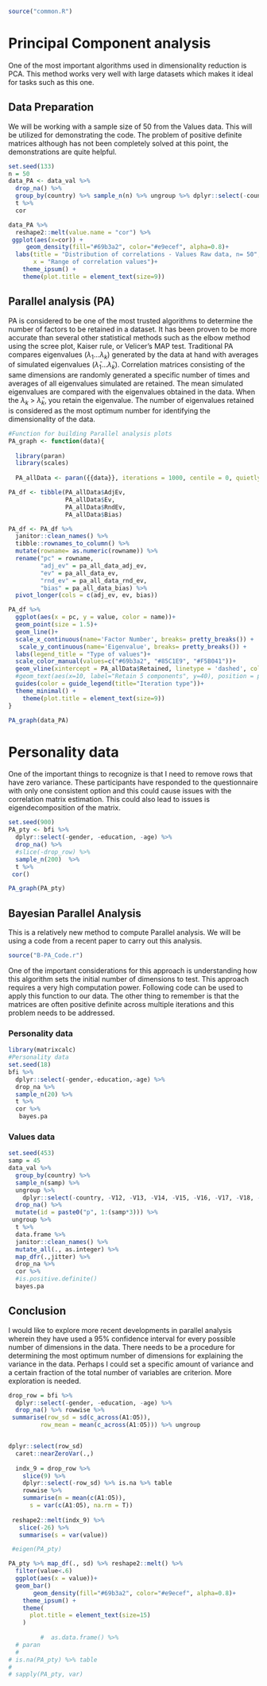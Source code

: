 ```r
source("common.R") 
```


# Principal Component analysis {#pca}
One of the most important algorithms used in dimensionality reduction is PCA. This method works very well with large datasets which makes it ideal for tasks such as this one. 

## Data Preparation 

We will be working with a sample size of 50 from the Values data. This will be utilized for demonstrating the code. The problem of positive definite matrices although has not been completely solved at this point, the demonstrations are quite helpful. 
```r
set.seed(133)
n = 50
data_PA <- data_val %>%
  drop_na() %>% 
  group_by(country) %>% sample_n(n) %>% ungroup %>% dplyr::select(-country) %>% 
  t %>% 
  cor

data_PA %>% 
  reshape2::melt(value.name = "cor") %>% 
 ggplot(aes(x=cor)) +
     geom_density(fill="#69b3a2", color="#e9ecef", alpha=0.8)+
  labs(title = "Distribution of correlations - Values Raw data, n= 50",
       x = "Range of correlation values")+
    theme_ipsum() +
    theme(plot.title = element_text(size=9))
```

## Parallel analysis (PA)
PA is considered to be one of the most trusted algorithms to determine the number of factors to be retained in a dataset. It has been proven to be more accurate than several other statistical methods such as the elbow method using the scree plot, Kaiser rule, or Velicer's MAP test. Traditional PA compares eigenvalues ($\lambda_1$...$\lambda_k$) generated by the data at hand with averages of simulated eigenvalues ($\bar{\lambda}_1$...$\bar{\lambda}_k$). Correlation matrices consisting of the same dimensions are randomly generated a specific number of times and averages of all eigenvalues simulated are retained. The mean simulated eigenvalues are compared with the eigenvalues obtained in the data. When the $\lambda_k$ > $\bar{\lambda}_k$, you retain the eigenvalue. The number of eigenvalues retained is considered as the most optimum number for identifying the dimensionality of the data. 

```r
#Function for building Parallel analysis plots
PA_graph <- function(data){
  
  library(paran)
  library(scales)
  
  PA_allData <- paran({{data}}, iterations = 1000, centile = 0, quietly = TRUE, status = TRUE, all = TRUE, cfa = TRUE, graph = FALSE)

PA_df <- tibble(PA_allData$AdjEv,
                PA_allData$Ev,
                PA_allData$RndEv,
                PA_allData$Bias)

PA_df <- PA_df %>% 
  janitor::clean_names() %>% 
  tibble::rownames_to_column() %>% 
  mutate(rowname= as.numeric(rowname)) %>% 
  rename("pc" = rowname, 
         "adj_ev" = pa_all_data_adj_ev,
         "ev" = pa_all_data_ev, 
         "rnd_ev" = pa_all_data_rnd_ev,    
         "bias" = pa_all_data_bias) %>% 
  pivot_longer(cols = c(adj_ev, ev, bias)) 

PA_df %>% 
  ggplot(aes(x = pc, y = value, color = name))+
  geom_point(size = 1.5)+
  geom_line()+
  scale_x_continuous(name='Factor Number', breaks= pretty_breaks()) +
   scale_y_continuous(name='Eigenvalue', breaks= pretty_breaks()) +
  labs(legend_title = "Type of values")+
  scale_color_manual(values=c("#69b3a2", "#85C1E9", "#F5B041"))+
  geom_vline(xintercept = PA_allData$Retained, linetype = 'dashed', color = "#566573")+
  #geom_text(aes(x=10, label="Retain 5 components", y=40), position = position_dodge(width=0.9), colour="#566573", angle=90, size=2)+
  guides(color = guide_legend(title="Iteration type"))+
  theme_minimal() +
    theme(plot.title = element_text(size=9))
}
```

```r
PA_graph(data_PA)
```

# Personality data 
One of the important things to recognize is that I need to remove rows that have zero variance. These participants have responded to the questionnaire with only one consistent option and this could cause issues with the correlation matrix estimation. This could also lead to issues is eigendecomposition of the matrix.


```r
set.seed(900)
PA_pty <- bfi %>% 
  dplyr::select(-gender, -education, -age) %>% 
  drop_na() %>% 
  #slice(-drop_row) %>% 
  sample_n(200)  %>%  
  t %>%  
 cor()

PA_graph(PA_pty)

```

## Bayesian Parallel Analysis 

This is a relatively new method to compute Parallel analysis. We will be using a code from a recent paper to carry out this analysis. 
```r
source("B-PA_Code.r") 
```

One of the important considerations for this approach is understanding how this algorithm sets the initial number of dimensions to test. This approach requires a very high computation power. Following code can be used to apply this function to our data. The other thing to remember is that the matrices are often positive definite across multiple iterations and this problem needs to be addressed. 

### Personality data 

```r
library(matrixcalc)
#Personality data 
set.seed(18)
bfi %>% 
  dplyr::select(-gender,-education,-age) %>% 
  drop_na %>% 
  sample_n(20) %>% 
  t %>% 
  cor %>% 
   bayes.pa 

```

### Values data
```r
set.seed(453)
samp = 45
data_val %>% 
  group_by(country) %>%
  sample_n(samp) %>%
  ungroup %>%
    dplyr::select(-country, -V12, -V13, -V14, -V15, -V16, -V17, -V18, -V19, -V20, -V21, -V22) %>% 
  drop_na() %>% 
  mutate(id = paste0("p", 1:(samp*3))) %>% 
 ungroup %>% 
  t %>%
  data.frame %>% 
  janitor::clean_names() %>% 
  mutate_all(., as.integer) %>% 
  map_dfr(.,jitter) %>% 
  drop_na %>% 
  cor %>% 
  #is.positive.definite()
  bayes.pa 
```

## Conclusion
I would like to explore more recent developments in parallel analysis wherein they have used a 95% confidence interval for every possible number of dimensions in the data. There needs to be a procedure for determining the most optimum number of dimensions for explaining the variance in the data. Perhaps I could set a specific amount of variance and a certain fraction of the total number of variables are criterion. More exploration is needed. 


```r

drop_row = bfi %>% 
  dplyr::select(-gender, -education, -age) %>% 
  drop_na() %>% rowwise %>% 
 summarise(row_sd = sd(c_across(A1:O5)),
         row_mean = mean(c_across(A1:O5))) %>% ungroup 


dplyr::select(row_sd)
  caret::nearZeroVar(.,)
  
  indx_9 = drop_row %>% 
    slice(9) %>% 
    dplyr::select(-row_sd) %>% is.na %>% table
    rowwise %>% 
    summarise(m = mean(c(A1:O5)),
      s = var(c(A1:O5), na.rm = T))
  
 reshape2::melt(indx_9) %>% 
   slice(-26) %>% 
   summarise(s = var(value))

 #eigen(PA_pty)

PA_pty %>% map_df(., sd) %>% reshape2::melt() %>% 
  filter(value<.6)
  ggplot(aes(x = value))+
  geom_bar()
       geom_density(fill="#69b3a2", color="#e9ecef", alpha=0.8)+
    theme_ipsum() +
    theme(
      plot.title = element_text(size=15)
    )
       
         #  as.data.frame() %>%  
  # paran
  # 
# is.na(PA_pty) %>% table
# 
# sapply(PA_pty, var)
```
